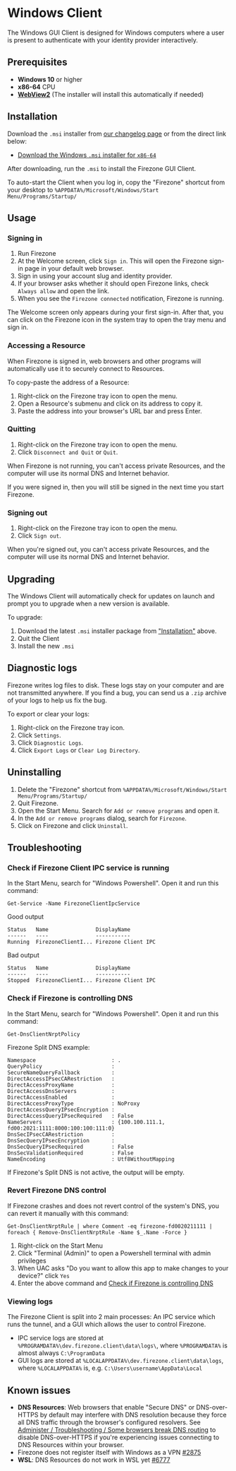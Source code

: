 
# Windows Client

The Windows GUI Client is designed for Windows computers where a user is present
to authenticate with your identity provider interactively.

## Prerequisites

- **Windows 10** or higher
- **x86-64** CPU
- [**WebView2**](https://developer.microsoft.com/en-us/microsoft-edge/webview2/)
  (The installer will install this automatically if needed)

## Installation

Download the `.msi` installer from [our changelog page](/changelog) or from the
direct link below:

- [Download the Windows `.msi` installer for `x86-64`](/dl/firezone-client-gui-windows/latest/x86_64)

After downloading, run the `.msi` to install the Firezone GUI Client.

To auto-start the Client when you log in, copy the "Firezone" shortcut from your
desktop to `%APPDATA%/Microsoft/Windows/Start Menu/Programs/Startup/`

## Usage

### Signing in

1. Run Firezone
1. At the Welcome screen, click `Sign in`. This will open the Firezone sign-in
   page in your default web browser.
1. Sign in using your account slug and identity provider.
1. If your browser asks whether it should open Firezone links, check
   `Always allow` and open the link.
1. When you see the `Firezone connected` notification, Firezone is running.

The Welcome screen only appears during your first sign-in. After that, you can
click on the Firezone icon in the system tray to open the tray menu and sign in.

### Accessing a Resource

When Firezone is signed in, web browsers and other programs will automatically
use it to securely connect to Resources.

To copy-paste the address of a Resource:

1. Right-click on the Firezone tray icon to open the menu.
1. Open a Resource's submenu and click on its address to copy it.
1. Paste the address into your browser's URL bar and press Enter.

### Quitting

1. Right-click on the Firezone tray icon to open the menu.
1. Click `Disconnect and Quit` or `Quit`.

When Firezone is not running, you can't access private Resources, and the
computer will use its normal DNS and Internet behavior.

If you were signed in, then you will still be signed in the next time you start
Firezone.

### Signing out

1. Right-click on the Firezone tray icon to open the menu.
1. Click `Sign out`.

When you're signed out, you can't access private Resources, and the computer
will use its normal DNS and Internet behavior.

## Upgrading

The Windows Client will automatically check for updates on launch and prompt you
to upgrade when a new version is available.

To upgrade:

1. Download the latest `.msi` installer package from
   ["Installation"](#installation) above.
1. Quit the Client
1. Install the new `.msi`

## Diagnostic logs

Firezone writes log files to disk. These logs stay on your computer and are not
transmitted anywhere. If you find a bug, you can send us a `.zip` archive of
your logs to help us fix the bug.

To export or clear your logs:

1. Right-click on the Firezone tray icon.
1. Click `Settings`.
1. Click `Diagnostic Logs`.
1. Click `Export Logs` or `Clear Log Directory`.

## Uninstalling

1. Delete the "Firezone" shortcut from
   `%APPDATA%/Microsoft/Windows/Start Menu/Programs/Startup/`
1. Quit Firezone.
1. Open the Start Menu. Search for `Add or remove programs` and open it.
1. In the `Add or remove programs` dialog, search for `Firezone`.
1. Click on Firezone and click `Uninstall`.

## Troubleshooting

### Check if Firezone Client IPC service is running

In the Start Menu, search for "Windows Powershell". Open it and run this
command:

```pwsh
Get-Service -Name FirezoneClientIpcService
```

Good output

```text
Status   Name               DisplayName
------   ----               -----------
Running  FirezoneClientI... Firezone Client IPC
```

Bad output

```text
Status   Name               DisplayName
------   ----               -----------
Stopped  FirezoneClientI... Firezone Client IPC
```

### Check if Firezone is controlling DNS

In the Start Menu, search for "Windows Powershell". Open it and run this
command:

```pwsh
Get-DnsClientNrptPolicy
```

Firezone Split DNS example:

```text
Namespace                        : .
QueryPolicy                      :
SecureNameQueryFallback          :
DirectAccessIPsecCARestriction   :
DirectAccessProxyName            :
DirectAccessDnsServers           :
DirectAccessEnabled              :
DirectAccessProxyType            : NoProxy
DirectAccessQueryIPsecEncryption :
DirectAccessQueryIPsecRequired   : False
NameServers                      : {100.100.111.1, fd00:2021:1111:8000:100:100:111:0}
DnsSecIPsecCARestriction         :
DnsSecQueryIPsecEncryption       :
DnsSecQueryIPsecRequired         : False
DnsSecValidationRequired         : False
NameEncoding                     : Utf8WithoutMapping
```

If Firezone's Split DNS is not active, the output will be empty.

### Revert Firezone DNS control

If Firezone crashes and does not revert control of the system's DNS, you can
revert it manually with this command:

```pwsh
Get-DnsClientNrptRule | where Comment -eq firezone-fd0020211111 | foreach { Remove-DnsClientNrptRule -Name $_.Name -Force }
```

1. Right-click on the Start Menu
1. Click "Terminal (Admin)" to open a Powershell terminal with admin privileges
1. When UAC asks "Do you want to allow this app to make changes to your device?"
   click `Yes`
1. Enter the above command and
   [Check if Firezone is controlling DNS](#check-if-firezone-is-controlling-dns)

### Viewing logs

The Firezone Client is split into 2 main processes: An IPC service which runs
the tunnel, and a GUI which allows the user to control Firezone.

- IPC service logs are stored at `%PROGRAMDATA%\dev.firezone.client\data\logs\`,
  where `%PROGRAMDATA%` is almost always `C:\ProgramData`
- GUI logs are stored at `%LOCALAPPDATA%\dev.firezone.client\data\logs`, where
  `%LOCALAPPDATA%` is, e.g. `C:\Users\username\AppData\Local`

## Known issues

- **DNS Resources**: Web browsers that enable "Secure DNS" or DNS-over-HTTPS by
  default may interfere with DNS resolution because they force all DNS traffic
  through the browser's configured resolvers. See
  [Administer / Troubleshooting / Some browsers break DNS routing](/kb/administer/troubleshooting#some-browsers-break-dns-routing)
  to disable DNS-over-HTTPS if you're experiencing issues connecting to DNS
  Resources within your browser.
- Firezone does not register itself with Windows as a VPN
  [#2875](https://github.com/firezone/firezone/issues/2875)
- **WSL**: DNS Resources do not work in WSL yet
  [#6777](https://github.com/firezone/firezone/issues/6777)

<SupportOptions />
